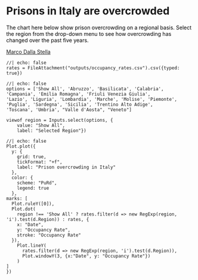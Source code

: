 
<style type="text/css">
  p {
    color: black;
  }

  .miniature-image {
    width: 200px; /* Adjust width as needed */
    height: auto; /* Automatically adjust height while maintaining aspect ratio */
    border: 1px solid #777; /* Optional: Add border for better visibility */
    display: inline-block; /* Display images inline */
    margin: 1px; /* Add margin for spacing between images */
  }

  .gallery {
    display: flex;
    flex-wrap: wrap;
    text-align: center;
  }

  .description {
    font-size: 14px;
    color: #333
  }
</style>



<h1> Prisons in Italy are overcrowded </h1>

<p>The chart here below show prison overcrowding on a regional basis. Select the region from the drop-down menu to see how overcrowding has changed over the past five years.</p>

<p class="subtile is-6"><a href="../../index.html">Marco Dalla Stella</a></p>


<!-- <div class="gallery">
  <img class="miniature-image" src="images/lazio.png" alt="lazio chart">
  <p class="description">Lazio</p>
  <img class="miniature-image" src="images/lombardia.png" alt="lombardia chart">
  <p class="description">Lombardia</p>
</div>
<div class="gallery">
  <img class="miniature-image" src="images/veneto.png" alt="veneto chart">
  <p class="description">Veneto</p>
  <img class="miniature-image" src="images/campania.png" alt="campania chart">
  <p class="description">Campania</p>
</div> -->



```ojs
//| echo: false
rates = FileAttachment("outputs/occupancy_rates.csv").csv({typed: true})
```

```ojs
//| echo: false
options = ['Show All', 'Abruzzo', 'Basilicata', 'Calabria', 'Campania', 'Emilia Romagna', 'Friuli Venezia Giulia',
'Lazio', 'Liguria', 'Lombardia', 'Marche', 'Molise', 'Piemonte', 'Puglia', 'Sardegna', 'Sicilia', 'Trentino Alto Adige',
'Toscana', 'Umbria', "Valle d'Aosta", "Veneto"]

viewof region = Inputs.select(options, {
    value: "Show All",
    label: "Selected Region"})
```




```ojs
//| echo: false
Plot.plot({
  y: {
    grid: true,
    tickFormat: "+f",
    label: "Prison overcrowding in Italy"
  },
  color: {
    scheme: "PuRd",
    legend: true
  },
marks: [
  Plot.ruleY([0]),
  Plot.dot(
    region !== 'Show All' ? rates.filter(d => new RegExp(region, 'i').test(d.Region)) : rates, {
    x: "Date",
    y: "Occupancy Rate",
    stroke: "Occupancy Rate"
  }),
    Plot.lineY(
      rates.filter(d => new RegExp(region, 'i').test(d.Region)),
      Plot.windowY(3, {x:"Date", y: "Occupancy Rate"})
    )
]
})
```